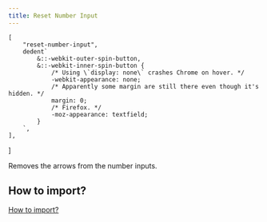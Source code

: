 ```yaml
---
title: Reset Number Input
---
```



    [
        "reset-number-input",
        dedent`
            &::-webkit-outer-spin-button,
            &::-webkit-inner-spin-button {
                /* Using \`display: none\` crashes Chrome on hover. */
                -webkit-appearance: none;
                /* Apparently some margin are still there even though it's hidden. */
                margin: 0;
                /* Firefox. */
                -moz-appearance: textfield;
            }
        `,
    ],
]

Removes the arrows from the number inputs.

<ApiTable rows={utilities} />

## How to import?

[How to import?](/#how-to-import)
